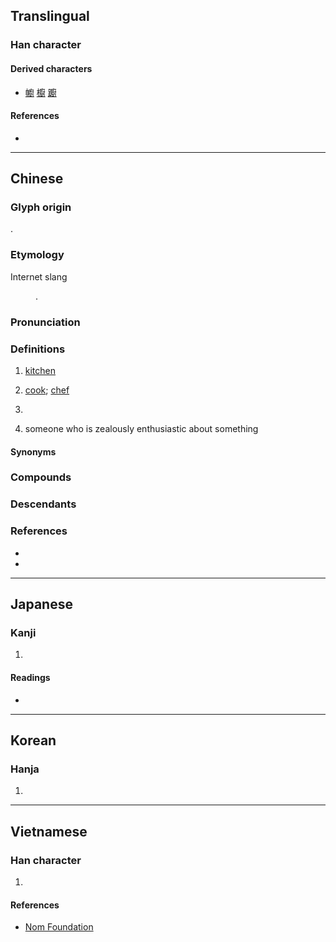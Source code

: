 {{also|厨}}
{{character info}}
==Translingual==

===Han character===
{{Han char|rn=53|rad=广|as=12|sn=15|four=00240|canj=IGTI|ids=⿸广尌}}

====Derived characters====
* [[幮]] [[櫥]] [[躕]]

====References====
* {{Han ref|kx=0350.180|dkj=09479|dj=0661.200|hdz=20900.100|uh=5EDA|ud=24282|bh=BC70|bd=48240}}

----

==Chinese==
{{zh-forms|s=厨|alt=㕑,𢊍}}

===Glyph origin===
{{Han etym}}
{{Han compound|广|尌|c1=s|c2=p|ls=psc}}.

===Etymology===
; Internet slang
: {{wasei kango|厨|-ちゅう}}.

===Pronunciation===
{{zh-pron
|m=chú
|c=cyu4,ceoi4,cyu4-2,ceoi4-2
|c_note=cyu4-2, ceoi4-2 - “cook; chef”
|h=pfs=chhù
|md=duò
|mn=tô͘/tû
|mn_note=tô͘ - vernacular; tû - literary
|mn-t=dou5
|mc=y
|oc=y
|cat=n,suffix
}}

===Definitions===
{{zh-hanzi}}

# [[kitchen]]
# {{lb|zh|Cantonese}} [[cook]]; [[chef]]
# {{zh-original|櫥|[[closet]]; [[cupboard]]}}
# {{lb|zh|Internet slang|ACG}} someone who is zealously enthusiastic about something
#: {{zh-x|@^nico 廚|{{w|Niconico}} '''addict'''}}

====Synonyms====
{{zh-dial|廚師}}

===Compounds===
{{zh-der|入廚|廚房|廚具|廚娘|廚師|廚灶|廚子|八廚|天廚|中廚|大廚|廚夫|下廚|庖廚|廚餘|廚人|幫廚|廚下|女廚|御廚|名廚|書廚|監廚|當廚|墨廚|郇廚|紗廚|行廚|廚下兒|廚養臣|香積廚|碧紗廚|瓊廚金穴|廚頭灶腦|兵廚之擾|立地書廚|有腳書廚}}

===Descendants===
{{CJKV||s=厨|ちゅう}}

===References===
* {{R:yue:Hanzi}}
* {{R:twedu|A01227}}

----

==Japanese==

===Kanji===
{{ja-kanji|grade=9|rs=广12|shin=厨}}

# {{rfdef|ja|sort=广12}}

====Readings====
* {{ja-readings|goon=[[ず]] (zu), [[じゅう]] (jū)|kanon=[[ちゅう]] (chū)|kun=[[くりや]] (kuriya)}}

----

==Korean==

===Hanja===
{{ko-hanja|hangeul=[[주]]|rv=ju|mr=chu}}

# {{rfdef|ko|sort=广12}}

----

==Vietnamese==

===Han character===
{{vi-readings|rs=广12|reading=chù, chùa, trù}}

# {{rfdef|vi|sort=广12}}

====References====
* [http://nomfoundation.org/common/nom_details.php?codepoint=5EDA Nom Foundation]